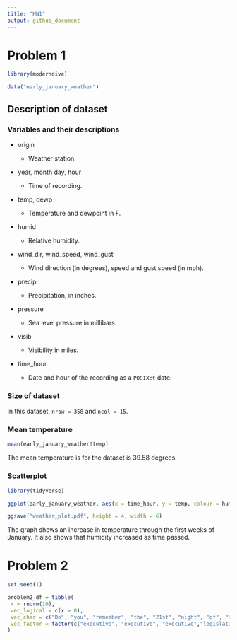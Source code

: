 ```yaml
---
title: "HW1"
output: github_document
---
```


# Problem 1

```r

library(moderndive)

data("early_january_weather")

```

## Description of dataset

### Variables and their descriptions

*   origin

    * Weather station.
  
*   year, month day, hour

    * Time of recording.
  
*   temp, dewp

    * Temperature and dewpoint in F.
  
*   humid

    * Relative humidity.
  
*   wind_dir, wind_speed, wind_gust

    * Wind direction (in degrees), speed and gust speed (in mph).
  
*   precip

    * Precipitation, in inches.
  
*   pressure

    * Sea level pressure in millibars.
  
*   visib

    * Visibility in miles.
  
*   time_hour

    * Date and hour of the recording as a `POSIXct` date.
  
### Size of dataset

In this dataset, `nrow = 358` and `ncol = 15`.

### Mean temperature

```r

mean(early_january_weather$temp)

```

The mean temperature is for the dataset is 39.58 degrees.

### Scatterplot

```r

library(tidyverse)

ggplot(early_january_weather, aes(x = time_hour, y = temp, colour = humid)) + geom_point()

ggsave("weather_plot.pdf", height = 4, width = 6)

```

The graph shows an increase in temperature through the first weeks of January. It also shows that humidity increased as time passed.

# Problem 2

```r

set.seed(1)

problem2_df = tibble(
 x = rnorm(10),
 vec_logical = c(x > 0),
 vec_char = c("Do", "you", "remember", "the", "21st", "night", "of", "September", "!", "!"),
 vec_factor = factor(c("executive", "executive", "executive","legislative", "legislative", "legislative", "judicial", "judicial", "judicial", "judicial"))
)

```







